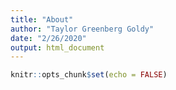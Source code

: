 ```yaml
---
title: "About"
author: "Taylor Greenberg Goldy"
date: "2/26/2020"
output: html_document
---
```


```r
knitr::opts_chunk$set(echo = FALSE)
```

